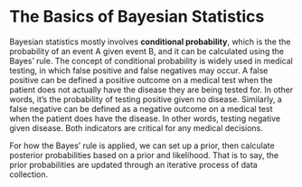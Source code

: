 # The Basics of Bayesian Statistics

Bayesian statistics mostly involves **conditional probability**, which is the the probability of an event A given event B, and it can be calculated using the Bayes' rule. The concept of conditional probability is widely used in medical testing, in which false positive and false negatives may occur. A false positive can be defined a positive outcome on a medical test when the patient does not actually have the disease they are being tested for. In other words, it's the probability of testing positive given no disease. Similarly, a false negative can be defined as a negative outcome on a medical test when the patient does have the disease. In other words, testing negative given disease. Both indicators are critical for any medical decisions.

For how the Bayes' rule is applied, we can set up a prior, then calculate posterior probabilities based on a prior and likelihood. That is to say, the prior probabilities are updated through an iterative process of data collection.
